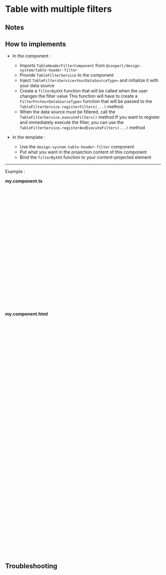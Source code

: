 
<Meta of={TableWithMultiFiltersStories} />

# Table with multiple filters

<Canvas of={TableWithMultiFiltersStories.Default} sourceState='none' />

## Notes

## How to implements

- In the component :
    - Imports `TableHeaderFilterComponent` from `@cooperl/design-system/table-header-filter`
    - Provide `TableFilterService` to the component
    - Inject `TableFiltersService<YourDataSourceType>` and initialize it with your data source
    - Create a `filterByXXX` function that will be called when the user changes the filter value
      This function will have to create a `FilterFn<YourDataSourceType>` function that will be passed to the `TableFilterService.registerFilters(...)` method.
    - When the data source must be filtered, call the `TableFilterService.executeFilters()` method
      If you want to register and immediately execute the filter, you can use the `TableFilterService.registerAndExecuteFilters(...)` method

- In the template :
    - Use the `design-system-table-header-filter` component
    - Put what you want in the projection content of this component
    - Bind the `filterByXXX` function to your content-projected element

---

Example :

**my.component.ts**
```typescript
@Component({
    // ...
    imports: [
        // ...
        // Internal
        CheckboxGroupComponent,
        TableHeaderFilterComponent
    ],
    providers: [
        TableFiltersService
    ],
    // ...
})
export class MyComponent {
    protected readonly dataSource = new MatTableDataSource<Datum>([/*...*/]);

    protected readonly options = [/*...*/];
    // 👆 In our example we use CheckboxGroupComponent, it's data input must be either string[] or CheckboxGroupDatum<T>[]

    private readonly _tableFiltersService = inject(TableFiltersService<Datum>).registerDataSource(this.dataSource);

    protected filterByAge(newSelection: CheckboxSelectionChange<number>[]) {
        const filterFn: FilterFn<MyDataSourceType> = (datum) => !!newSelection.find(({ value }) => datum.age === value);
        this._tableFiltersService.registerAndExecuteFilters({ key: 'option', filterFn: filterFn });
    }
}
```

**my.component.html**
```html
  <table mat-table [dataSource]="dataSource">
    <!-- Custom filter -->
    <ng-container matColumnDef="...">
      <th mat-header-cell *matHeaderCellDef>
        <span>
          ...

          <design-system-table-header-filter filterId="..."
                                             testId="...">
            <!-- Whatever you want here -->
          </design-system-table-header-filter>
        </span>
      </th>
      <td mat-cell *matCellDef="let element"> {{ element.age }} </td>
    </ng-container>

    <!-- With checkbox-group filter -->
    <ng-container matColumnDef="...">
      <th mat-header-cell *matHeaderCellDef>
        <span>
          Age

          <design-system-table-header-filter-checkbox-group
            [filterId]="..."
            [data]="..."
            [filterFn]="..."
            filterExecutionMode="..." />
        </span>
      </th>
      <td mat-cell *matCellDef="let element"> {{ element.age }} </td>
    </ng-container>

    <!-- With text filter -->
    <ng-container matColumnDef="...">
      <th mat-header-cell *matHeaderCellDef>
        <span>
          Age

          <design-system-table-header-filter-text
            [filterId]="..."
            [filterFn]="..."
            filterExecutionMode="..." />
        </span>
      </th>
      <td mat-cell *matCellDef="let element"> {{ element.age }} </td>
    </ng-container>

    <tr mat-header-row *matHeaderRowDef="displayedColumns; sticky: true"></tr>
    <tr mat-row *matRowDef="let row; columns: displayedColumns;"></tr>

  </table>
```

## Troubleshooting
